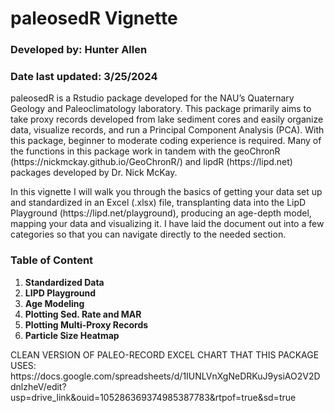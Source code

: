 # paleosedR Vignette

### Developed by: Hunter Allen

### Date last updated: 3/25/2024

paleosedR is a Rstudio package developed for the NAU's Quaternary Geology and Paleoclimatology laboratory. This package primarily aims to take proxy records developed from lake sediment cores and easily organize data, visualize records, and run a Principal Component Analysis (PCA). With this package, beginner to moderate coding experience is required. Many of the functions in this package work in tandem with the geoChronR (https://nickmckay.github.io/GeoChronR/) and lipdR (https://lipd.net) packages developed by Dr. Nick McKay.

In this vignette I will walk you through the basics of getting your data set up and standardized in an Excel (.xlsx) file, transplanting data into the LipD Playground (https://lipd.net/playground), producing an age-depth model, mapping your data and visualizing it. I have laid the document out into a few categories so that you can navigate directly to the needed section.

### Table of Content

  1. **Standardized Data**
  2. **LIPD Playground**
  2. **Age Modeling**
  3. **Plotting Sed. Rate and MAR**
  4. **Plotting Multi-Proxy Records**
  5. **Particle Size Heatmap**

CLEAN VERSION OF PALEO-RECORD EXCEL CHART THAT THIS PACKAGE USES:
https://docs.google.com/spreadsheets/d/1IUNLVnXgNeDRKuJ9ysiAO2V2DdnlzheV/edit?usp=drive_link&ouid=105286369374985387783&rtpof=true&sd=true
